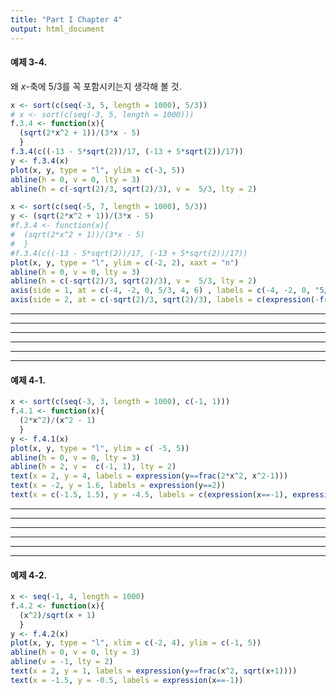 ```yaml
---
title: "Part I Chapter 4"
output: html_document
---
```


<!--
```r
options(scipen = 7, echo = FALSE)
```
-->
<!--#### 예제 2-1.

```r
x <- seq(-2, 3, by = 0.01)
y <- 3*x^4 - 4 * x^3 - 12 * x^2 + 5
plot(x, y, type ="l", yaxt = "n")
abline(h = 0, v = 0, lty = 3)
axis(side = 2, at = c(-27, 0, 5), labels = c(-27, 0, 5))
abline(h = c(-27, 5), lty = 2)
```


#### 예제 2-5.

```r
x <- seq(-30, 30, by = 0.01)
y <- sign(x) * (abs(x))^(1/3)
plot(x, y, type = "l", xaxt = "n")
abline(h = 0, v = 0, lty = 3)
axis(side = 1, at = c(-27, 0, 27), labels = c(-27, 0, 27))
abline(h = c(-3, 3), v = c(-27, 27), lty = 2)
```

#### 예제 2-7.

```r
x <- seq(-1.5, 4.5, by = 0.01)
y <- x^4 - 4 * x^3
plot(x, y, type = "l", xaxt = "n", yaxt = "n")
abline(h = 0, v = 0, lty = 3)
axis(side = 1, at = c(0, 2, 3, 4), labels = c(0, 2, 3, 4))
axis(side = 2, at = c(0, -16, -27, 0), labels = c(0, -16, -27, 0))
points(x = c(0, 2, 3, 4), y = c(0, -16, -27, 0), pch = 21, col = "black", bg = "white")
```

#### 예제 3-1.


```r
x <- seq(-2, 2, by = 0.01)
y <- 1/(x^2 - 1)
plot(x, y, type = "l", ylim = c(-20, 20))
abline(h = 0, v = 0, lty = 3)
abline(v = c(-1, 1), lty = 2)
axis(side = 2, at = -1, labels = -1, las = 1)
abline(h = -1, lty = 2)
```

#### 예제 3-2

```r
x <- seq(-20, 20, by = 0.01)
y <- (x^2 - 1)/(x^2 + 1)
plot(x, y, type = "l")
abline(h = 0, v = 0, lty = 3)
abline(h = 1, lty = 2)
```

#### 예제 3-3

```r
x <- seq(-20, 20, by = 0.01)
y <- (3*x^2 - x - 2)/(5*x^2 + 4*x + 1)
plot(x, y, type = "l")
abline(h = 0, v = 0, lty = 3)
abline(h = 0.6, lty = 2)
```

```r
x <- seq(-2, 1, by = 0.01)
y <- (3*x^2 - x - 2)/(5*x^2 + 4*x + 1)
plot(x, y, type = "l")
abline(h = 0, v = 0, lty = 3)
abline(h = 0.6, lty = 2)
```

```r
x <- seq(-2, 1, by = 0.01)
# y <- (3*x^2 - x - 2)/(5*x^2 + 4*x + 1)
f.3.3 <- function(x){
  (3*x^2 - x - 2)/(5*x^2 + 4*x + 1)
  }
f.3.3(c((-13 - 5*sqrt(2))/17, (-13 + 5*sqrt(2))/17))
y <- f.3.3(x)
plot(x, y, type = "l", xaxt = "n")
abline(h = 0, v = 0, lty = 3)
abline(h = 0.6, lty = 2)
axis(side = 1, at = c((-13 - 5*sqrt(2))/17, (-13 + 5*sqrt(2))/17), labels = c("alpha", "beta"))
```
-->

#### 예제 3-4.

왜 $x$-축에 5/3를 꼭 포함시키는지 생각해 볼 것.

```r
x <- sort(c(seq(-3, 5, length = 1000), 5/3))
# x <- sort(c(seq(-3, 5, length = 1000)))
f.3.4 <- function(x){
  (sqrt(2*x^2 + 1))/(3*x - 5)
  }
f.3.4(c((-13 - 5*sqrt(2))/17, (-13 + 5*sqrt(2))/17))
y <- f.3.4(x)
plot(x, y, type = "l", ylim = c(-3, 5))
abline(h = 0, v = 0, lty = 3)
abline(h = c(-sqrt(2)/3, sqrt(2)/3), v =  5/3, lty = 2)
```

```r
x <- sort(c(seq(-5, 7, length = 1000), 5/3))
y <- (sqrt(2*x^2 + 1))/(3*x - 5)
#f.3.4 <- function(x){
#  (sqrt(2*x^2 + 1))/(3*x - 5)
#  }
#f.3.4(c((-13 - 5*sqrt(2))/17, (-13 + 5*sqrt(2))/17))
plot(x, y, type = "l", ylim = c(-2, 2), xaxt = "n")
abline(h = 0, v = 0, lty = 3)
abline(h = c(-sqrt(2)/3, sqrt(2)/3), v =  5/3, lty = 2)
axis(side = 1, at = c(-4, -2, 0, 5/3, 4, 6) , labels = c(-4, -2, 0, "5/3", 4, 6))
axis(side = 2, at = c(-sqrt(2)/3, sqrt(2)/3), labels = c(expression(-frac(sqrt(2),3)), expression(frac(sqrt(2), 3))), las = 1)
```
----

----

----

----

----

----

#### 예제 4-1.

```r
x <- sort(c(seq(-3, 3, length = 1000), c(-1, 1)))
f.4.1 <- function(x){
  (2*x^2)/(x^2 - 1)
  }
y <- f.4.1(x)
plot(x, y, type = "l", ylim = c( -5, 5))
abline(h = 0, v = 0, lty = 3)
abline(h = 2, v =  c(-1, 1), lty = 2)
text(x = 2, y = 4, labels = expression(y==frac(2*x^2, x^2-1)))
text(x = -2, y = 1.6, labels = expression(y==2))
text(x = c(-1.5, 1.5), y = -4.5, labels = c(expression(x==-1), expression(x==1)))
```

----

----

----

----

----

----

#### 예제 4-2.

```r
x <- seq(-1, 4, length = 1000)
f.4.2 <- function(x){
  (x^2)/sqrt(x + 1)
  }
y <- f.4.2(x)
plot(x, y, type = "l", xlim = c(-2, 4), ylim = c(-1, 5))
abline(h = 0, v = 0, lty = 3)
abline(v = -1, lty = 2)
text(x = 2, y = 1, labels = expression(y==frac(x^2, sqrt(x+1))))
text(x = -1.5, y = -0.5, labels = expression(x==-1))
```
